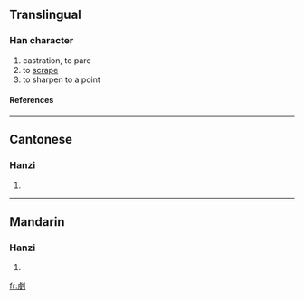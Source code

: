 ==Translingual==
===Han character===
{{Han char|rad=刀|as=10|sn=12|four=|canj=卜大中弓 (YKLN)}}
# castration, to pare
# to [[scrape]]
# to sharpen to a point
====References====
{{Han ref|kx=0142.410|hdz=10350.010|uh=34FA|ud=13562}}

----
==Cantonese==
===Hanzi===
{{yue-hanzi|jyut=|y=gin1, gin6 kin4}}
# {{defn|Cantonese}}

----
==Mandarin==
===Hanzi===
{{cmn-hanzi|pin=[[jiàn]] (jian4)|wg=chien<sup>4</sup>}}
# {{defn|Mandarin}}

[[fr:㓺]]